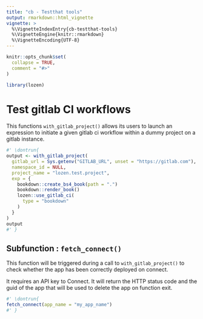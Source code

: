 ```yaml
---
title: "cb - Testthat tools"
output: rmarkdown::html_vignette
vignette: >
  %\VignetteIndexEntry{cb-testthat-tools}
  %\VignetteEngine{knitr::rmarkdown}
  %\VignetteEncoding{UTF-8}
---
```


```r
knitr::opts_chunk$set(
  collapse = TRUE,
  comment = "#>"
)
```

```r
library(lozen)
```

<!-- WARNING - This vignette is generated by {fusen} from /dev/flat_helper_testthat.Rmd: do not edit by hand -->

# Test gitlab CI workflows

This functions `with_gitlab_project()` allows its users to launch an
expression to initiate a given gitlab ci workflow within a dummy project on a gitlab instance.


```r
#' \dontrun{
output <- with_gitlab_project(
  gitlab_url = Sys.getenv("GITLAB_URL", unset = "https://gitlab.com"),
  namespace_id = NULL,
  project_name = "lozen.test.project",
  exp = {
    bookdown::create_bs4_book(path = ".")
    bookdown::render_book()
    lozen::use_gitlab_ci(
      type = "bookdown"
    )
  }
)
output
#' }
```

## Subfunction : `fetch_connect()`

This function will be triggered during a call to `with_gitlab_project()` to check whether the app has been correctly deployed on connect.

It requires an API key to Connect. It will return the HTTP status code and the guid of the app that will be used to delete the app on function exit.


  

```r
#' \dontrun{
fetch_connect(app_name = "my_app_name")
#' }
```

  

